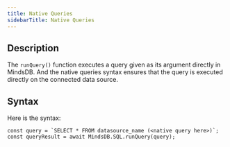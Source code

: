 ```yaml
---
title: Native Queries
sidebarTitle: Native Queries
---
```


## Description

The `runQuery()` function executes a query given as its argument directly in MindsDB. And the native queries syntax ensures that the query is executed directly on the connected data source.

## Syntax

Here is the syntax:

```
const query = `SELECT * FROM datasource_name (<native query here>)`;
const queryResult = await MindsDB.SQL.runQuery(query);
```
